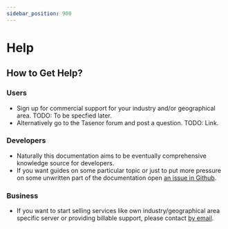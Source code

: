 ```yaml
---
sidebar_position: 900
---
```


# Help

## How to Get Help?

### Users

* Sign up for commercial support for your industry and/or geographical area. TODO: To be specfied later.
* Alternatively go to the Tasenor forum and post a question. TODO: Link.

### Developers

* Naturally this documentation aims to be eventually comprehensive knowledge source for developers.
* If you want guides on some particular topic or just to put more pressure on some unwritten part
  of the documentation open [an issue in Github](https://github.com/dataplugoy/tasenor-bookkeeper/issues).

### Business

* If you want to start selling services like own industry/geographical area specific server or providing
  billable support, please contact [by email](mailto:communications.tasenor@gmail.com).
